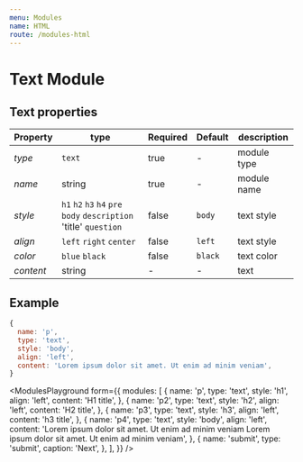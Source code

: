 ```yaml
---
menu: Modules
name: HTML
route: /modules-html
---
```


# Text Module

## Text properties

| Property     | type           | Required | Default | description |
| ------------ | -------------- | -------- | ------- | ----------- |
| *type*       | `text`         | true     | -       | module type |
| *name*       | string         | true     | -       | module name |
| *style*      | `h1` `h2` `h3` `h4` `pre` `body` `description` 'title' `question` | false    | `body`       | text style |
| *align*      | `left` `right` `center`  | false    | `left`       | text style |
| *color*      | `blue` `black`  | false    | `black`       | text color |
| *content*    | string         | -        | -       | text        |


## Example
```jsx
{
  name: 'p',
  type: 'text',
  style: 'body',
  align: 'left',
  content: 'Lorem ipsum dolor sit amet. Ut enim ad minim veniam',
}
```


<ModulesPlayground
  form={{
    modules: [
      {
        name: 'p',
        type: 'text',
        style: 'h1',
        align: 'left',
        content: 'H1 title',
      },
      {
        name: 'p2',
        type: 'text',
        style: 'h2',
        align: 'left',
        content: 'H2 title',
      },
      {
        name: 'p3',
        type: 'text',
        style: 'h3',
        align: 'left',
        content: 'h3 title',
      },
      {
        name: 'p4',
        type: 'text',
        style: 'body',
        align: 'left',
        content: 'Lorem ipsum dolor sit amet. Ut enim ad minim veniam Lorem ipsum dolor sit amet. Ut enim ad minim veniam',
      },
      {
        name: 'submit',
        type: 'submit',
        caption: 'Next',
      },
    ],
  }}
/>
